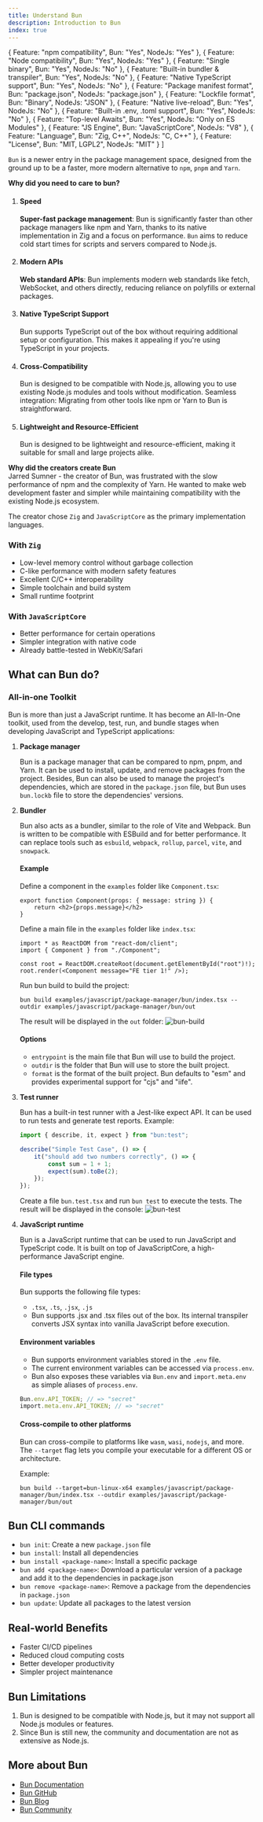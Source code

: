 ```yaml
---
title: Understand Bun
description: Introduction to Bun
index: true
---
```



   { Feature: "npm compatibility", Bun: "Yes", NodeJs: "Yes" },
   { Feature: "Node compatibility", Bun: "Yes", NodeJs: "Yes" },
   { Feature: "Single binary", Bun: "Yes", NodeJs: "No" },
   { Feature: "Built-in bundler & transpiler", Bun: "Yes", NodeJs: "No" },
   { Feature: "Native TypeScript support", Bun: "Yes", NodeJs: "No" },
   { Feature: "Package manifest format", Bun: "package.json", NodeJs: "package.json" },
   { Feature: "Lockfile format", Bun: "Binary", NodeJs: "JSON" },
   { Feature: "Native live-reload", Bun: "Yes", NodeJs: "No" },
   { Feature: "Built-in .env, .toml support", Bun: "Yes", NodeJs: "No" },
   { Feature: "Top-level Awaits", Bun: "Yes", NodeJs: "Only on ES Modules" },
   { Feature: "JS Engine", Bun: "JavaScriptCore", NodeJs: "V8" },
   { Feature: "Language", Bun: "Zig, C++", NodeJs: "C, C++" },
   { Feature: "License", Bun: "MIT, LGPL2", NodeJs: "MIT" }
]

`Bun` is a newer entry in the package management space, designed from the ground up to be a faster,
more modern alternative to `npm`, `pnpm` and `Yarn`.

**Why did you need to care to bun?**<br/>
1. #### Speed
   **Super-fast package management**: Bun is significantly faster than other package
   managers like npm and Yarn, thanks to its native implementation in Zig and a focus on performance. 
   `Bun` aims to reduce cold start times for scripts and servers compared to Node.js.
2. #### Modern APIs
   **Web standard APIs**: Bun implements modern web standards like fetch, WebSocket, and others
directly, reducing reliance on polyfills or external packages. 
3. #### Native TypeScript Support
   Bun supports TypeScript out of the box without requiring additional setup or configuration. This makes
   it appealing if you're using TypeScript in your projects. 
4. #### Cross-Compatibility
   Bun is designed to be compatible with Node.js, allowing you to use existing Node.js modules and tools without
   modification. Seamless integration: Migrating from other tools like npm or Yarn to Bun is straightforward.
5. #### Lightweight and Resource-Efficient
   Bun is designed to be lightweight and resource-efficient, making it suitable for small and large projects alike.

**Why did the creators create Bun**<br/>
Jarred Sumner - the creator of Bun, was frustrated with the slow performance of npm and the complexity of Yarn.
He wanted to make web development faster and simpler while maintaining compatibility with the existing Node.js ecosystem.

The creator chose `Zig` and `JavaScriptCore` as the primary implementation languages.

### With `Zig`
- Low-level memory control without garbage collection
- C-like performance with modern safety features
- Excellent C/C++ interoperability
- Simple toolchain and build system
- Small runtime footprint

### With `JavaScriptCore`
- Better performance for certain operations
- Simpler integration with native code
- Already battle-tested in WebKit/Safari

## What can Bun do?

### All-in-one Toolkit

Bun is more than just a JavaScript runtime. It has become an All-In-One toolkit,
used from the develop, test, run, and bundle stages when developing JavaScript and TypeScript applications:

1. **Package manager**

   Bun is a package manager that can be compared to npm, pnpm, and Yarn. It can be used to install,
   update, and remove packages from the project. Besides, Bun can also be used to manage the
   project's dependencies, which are stored in the `package.json` file, but Bun uses `bun.lockb` file
to store the dependencies' versions.

2. **Bundler**
 
   Bun also acts as a bundler, similar to the role of Vite and Webpack. Bun is
   written to be compatible with ESBuild and for better performance. It can replace
tools such as `esbuild`, `webpack`, `rollup`, `parcel`, `vite`, and `snowpack`.

   #### Example
   Define a component in the `examples` folder like `Component.tsx`:
   ```tsx
   export function Component(props: { message: string }) {
       return <h2>{props.message}</h2>
   }
   ```

   Define a main file in the `examples` folder like `index.tsx`:
   ```tsx
   import * as ReactDOM from "react-dom/client";
   import { Component } from "./Component";

   const root = ReactDOM.createRoot(document.getElementById("root")!);
   root.render(<Component message="FE tier 1!" />);
   ```

   Run bun build to build the project:
   ```
   bun build examples/javascript/package-manager/bun/index.tsx --outdir examples/javascript/package-manager/bun/out
   ```

   The result will be displayed in the `out` folder:
     <img className="rounder-md" src="/images/bun_bundle_example.png" alt="bun-build" />


   #### Options
   - `entrypoint` is the main file that Bun will use to build the project.<br />
   - `outdir` is the folder that Bun will use to store the built project.<br />
   - `format` is the format of the built project. Bun defaults to "esm" and provides experimental support for "cjs" and "iife".

3. **Test runner**
   
   Bun has a built-in test runner with a Jest-like expect API. It can be used to run tests and
generate test reports. Example:

   ```ts
   import { describe, it, expect } from "bun:test";

   describe("Simple Test Case", () => {
       it("should add two numbers correctly", () => {
           const sum = 1 + 1;
           expect(sum).toBe(2);
       });
   });
   ```

   Create a file `bun.test.tsx` and run `bun test` to execute the tests. The result will be displayed in the console:
   <img className="rounder-md" src="/images/sample_bun_test.png" alt="bun-test" />

4. **JavaScript runtime**
 
   Bun is a JavaScript runtime that can be used to run JavaScript
   and TypeScript code. It is built on top of JavaScriptCore, a high-performance JavaScript engine.

   #### File types
   Bun supports the following file types:
   - `.tsx`, `.ts`, `.jsx`, `.js`
   - Bun supports .jsx and .tsx files out of the box. Its internal transpiler converts JSX syntax into vanilla JavaScript before execution.

   #### Environment variables
   - Bun supports environment variables stored in the `.env` file.
   - The current environment variables can be accessed via `process.env`.
   - Bun also exposes these variables via `Bun.env` and `import.meta.env` as simple aliases of `process.env`.

   ```ts
   Bun.env.API_TOKEN; // => "secret"
   import.meta.env.API_TOKEN; // => "secret"
   ```

   #### Cross-compile to other platforms
   Bun can cross-compile to platforms like `wasm`, `wasi`, `nodejs`, and more. The `--target` flag lets you compile your executable for a different OS or architecture.

   Example:
   ```
   bun build --target=bun-linux-x64 examples/javascript/package-manager/bun/index.tsx --outdir examples/javascript/package-manager/bun/out
   ```

<Table headers={["Feature", "Bun", "NodeJs"]} data={data} />

## Bun CLI commands
- `bun init`: Create a new `package.json` file
- `bun install`: Install all dependencies
- `bun install <package-name>`: Install a specific package
- `bun add <package-name>`: Download a particular version of a package and add it to the dependencies in package.json
- `bun remove <package-name>`: Remove a package from the dependencies in `package.json`
- `bun update`: Update all packages to the latest version

## Real-world Benefits
- Faster CI/CD pipelines
- Reduced cloud computing costs
- Better developer productivity
- Simpler project maintenance

## Bun Limitations

1. Bun is designed to be compatible with Node.js, but it may not support all Node.js modules or features.
2. Since Bun is still new, the community and documentation are not as extensive as Node.js.

## More about Bun

- [Bun Documentation](https://bun.sh/docs)
- [Bun GitHub](https://github.com/oven-sh/bun)
- [Bun Blog](https://bun.sh/blog)
- [Bun Community](https://bun.sh/community)
